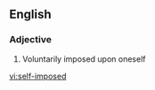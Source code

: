 ==English==

===Adjective===
{{en-adj|-|pos=[[self]]-[[imposed]]}}

# Voluntarily imposed upon oneself

[[vi:self-imposed]]
